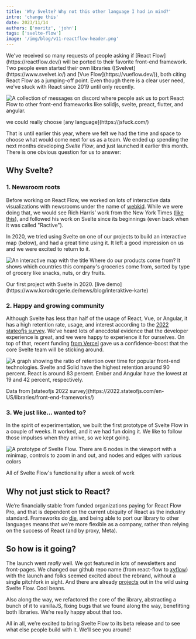 ```yaml
---
title: 'Why Svelte? Why not this other language I had in mind?'
intro: 'change this'
date: 2023/11/14
authors: ['moritz', 'john']
tags: ['svelte-flow']
image: '/img/blog/v11-reactflow-header.png'
---
```




<BlogPostLayout>
We've received so many requests of people asking if [React Flow](https://reactflow.dev/) will be ported to their favorite front-end framework. Two people even started their own libraries ([Svelvet](https://www.svelvet.io/) and [Vue Flow](https://vueflow.dev/)), both citing React Flow as a jumping-off point. Even though there is a clear user need, we've stuck with React since 2019 until only recently.

<Image
  alt="A collection of messages on discord where people ask us to port React Flow to other front-end frameworks like solidjs, svelte, preact, flutter, and angular."
  src="/img/blog/2023-why-svelte/discord-langs.png"
  width={800}
  height={600}
  className="mt-4"
/>
<div className="text-center text-gray-500">
  we could really choose [any language](https://jsfuck.com/)
</div>

That is until earlier this year, where we felt we had the time and space to choose what would come next for us as a team. We ended up spending the next months developing _Svelte Flow_, and just launched it earlier this month. There is one obvious question for us to answer:

## Why Svelte?

### 1. Newsroom roots

Before working on React Flow, we worked on lots of interactive data visualizations with newsrooms under the name of [webkid](https://webkid.io/). While we were doing that, we would see Rich Harris’ work from the New York Times ([like this](https://www.nytimes.com/interactive/2018/01/27/technology/social-media-bots.html)), and followed his work on Svelte since its beginnings (even back when it was called "Ractive").

In 2020, we tried using Svelte on one of our projects to build an interactive map (below), and had a great time using it. It left a good impression on us and we were excited to return to it.

<Image
  alt="An interactive map with the title Where do our products come from? It shows which countries this company's groceries come from, sorted by type of grocery like snacks, nuts, or dry fruits."
  src="/img/blog/2023-why-svelte/svelte-project-koro.gif"
  width={933}
  height={645}
  className="mt-4"
/>
<div className="text-center text-gray-500">
  Our first project with Svelte in 2020. [live
  demo](https://www.korodrogerie.de/news/blog/interaktive-karte)
</div>

### 2. Happy and growing community

Although Svelte has less than half of the usage of React, Vue, or Angular, it has a high retention rate, usage, and interest according to the [2022 stateofjs survey](https://2022.stateofjs.com/en-US/libraries/front-end-frameworks/). We’ve heard lots of anecdotal evidence that the developer experience is great, and we were happy to experience it for ourselves. On top of that, recent funding [from Vercel](https://vercel.com/blog/vercel-welcomes-rich-harris-creator-of-svelte) gave us a confidence-boost that the core Svelte team will be sticking around.

<Image
  alt="A graph showing the ratio of retention over time for popular front-end technologies. Svelte and Solid have the highest retention around 90 percent. React is around 83 percent. Ember and Angular have the lowest at 19 and 42 percent, respectively."
  src="/img/blog/2023-why-svelte/js2022-survey.png"
  width={1040}
  height={959}
  className="mt-4"
/>
<div className="text-center text-gray-500">
  Data from [stateofjs 2022
  survey](https://2022.stateofjs.com/en-US/libraries/front-end-frameworks/)
</div>

### 3. We just like… wanted to?

In the spirit of experimentation, we built the first prototype of Svelte Flow in a couple of weeks. It worked, and it we had fun doing it. We like to follow those impulses when they arrive, so we kept going.

<Image
  alt="A prototype of Svelte Flow. There are 6 nodes in the viewport with a minimap, controls to zoom in and out, and nodes and edges with various colors"
  src="/img/blog/2023-why-svelte/svelte-zero.gif"
  width={1175}
  height={753}
  className="mt-4"
/>

<div className="text-center text-gray-500">
  All of Svelte Flow's functionality after a week of work
</div>

## Why not just stick to React?

We’re financially stable from funded organizations paying for React Flow Pro, and that is dependent on the current ubiquity of React as the industry standard. Frameworks do [die](https://stackoverflow.blog/2018/01/11/brutal-lifecycle-javascript-frameworks/), and being able to port our library to other languages means that we’re more flexible as a company, rather than relying on the success of React (and by proxy, Meta).

## So how is it going?

The launch went _really_ well. We got featured in lots of newsletters and front-pages. We changed our github repo name (from react-flow to [xyflow](https://xyflow.com/)) with the launch and folks seemed excited about the rebrand, without a single pitchfork in sight. And there are already [projects](https://svelteflow.dev/showcase) out in the wild using Svelte Flow. Cool beans.

Also along the way, we refactored the core of the library, abstracting a bunch of it to vanillaJS, fixing bugs that we found along the way, benefitting both libraries. We’re really happy about that too.

All in all, we’re excited to bring Svelte Flow to its beta release and to see what else people build with it. We’ll see you around!

</BlogPostLayout>
